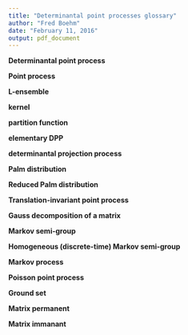```yaml
---
title: "Determinantal point processes glossary"
author: "Fred Boehm"
date: "February 11, 2016"
output: pdf_document
---
```


**Determinantal point process**



**Point process**


**L-ensemble**

**kernel**

**partition function**

**elementary DPP**

**determinantal projection process**


**Palm distribution**


**Reduced Palm distribution**

**Translation-invariant point process**


**Gauss decomposition of a matrix**


**Markov semi-group**

**Homogeneous (discrete-time) Markov semi-group**



**Markov process**

**Poisson point process**

**Ground set**


**Matrix permanent**

**Matrix immanant**






